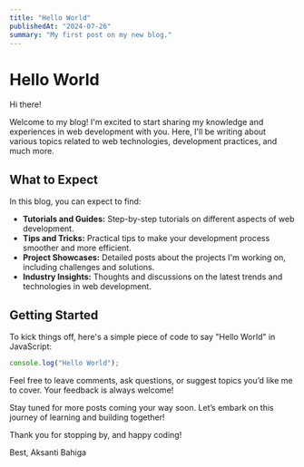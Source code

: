 ```yaml
---
title: "Hello World"
publishedAt: "2024-07-26"
summary: "My first post on my new blog."
---
```


# Hello World

Hi there!

Welcome to my blog! I'm excited to start sharing my knowledge and experiences in web development with you. Here, I'll be writing about various topics related to web technologies, development practices, and much more.

## What to Expect

In this blog, you can expect to find:

- **Tutorials and Guides:** Step-by-step tutorials on different aspects of web development.
- **Tips and Tricks:** Practical tips to make your development process smoother and more efficient.
- **Project Showcases:** Detailed posts about the projects I'm working on, including challenges and solutions.
- **Industry Insights:** Thoughts and discussions on the latest trends and technologies in web development.

## Getting Started

To kick things off, here's a simple piece of code to say "Hello World" in JavaScript:

```jsx
console.log("Hello World");
```

Feel free to leave comments, ask questions, or suggest topics you’d like me to cover. Your feedback is always welcome!

Stay tuned for more posts coming your way soon. Let’s embark on this journey of learning and building together!

Thank you for stopping by, and happy coding!

Best,
Aksanti Bahiga

```

```
